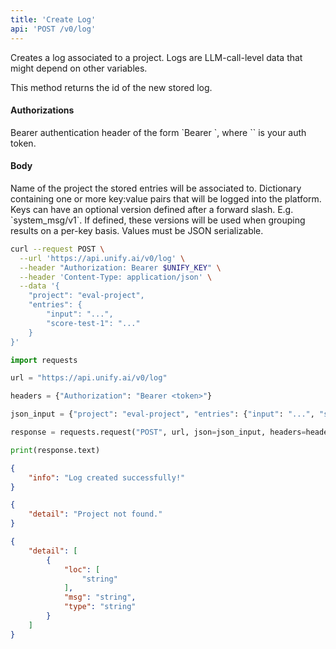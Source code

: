 ```yaml
---
title: 'Create Log'
api: 'POST /v0/log'
---
```

Creates a log associated to a project. Logs are
LLM-call-level data that might depend on other variables.

This method returns the id of the new stored log.

#### Authorizations

<ParamField header="Authorization" type="string" required="true">
  Bearer authentication header of the form `Bearer <token>`, where `<token>` is your auth token.
</ParamField>

#### Body

<ParamField body="project" type="string" required="true">
Name of the project the stored entries will be associated to.
</ParamField>

<ParamField body="entries" type="object" required="true">
Dictionary containing one or more key:value pairs that will be logged into the platform. Keys can have an optional version defined after a forward slash. E.g. `system_msg/v1`. If defined, these versions will be used when grouping results on a per-key basis. Values must be JSON serializable.
</ParamField>

<RequestExample>

```bash cURL
curl --request POST \
  --url 'https://api.unify.ai/v0/log' \
  --header "Authorization: Bearer $UNIFY_KEY" \
  --header 'Content-Type: application/json' \
  --data '{
    "project": "eval-project",
    "entries": {
        "input": "...",
        "score-test-1": "..."
    }
}'
```

```python Python
import requests

url = "https://api.unify.ai/v0/log"

headers = {"Authorization": "Bearer <token>"}

json_input = {"project": "eval-project", "entries": {"input": "...", "score-test-1": "..."}}

response = requests.request("POST", url, json=json_input, headers=headers)

print(response.text)
```

</RequestExample>
<ResponseExample>

```json 200
{
    "info": "Log created successfully!"
}
```

```json 404
{
    "detail": "Project not found."
}
```

```json 422
{
    "detail": [
        {
            "loc": [
                "string"
            ],
            "msg": "string",
            "type": "string"
        }
    ]
}
```

</ResponseExample>
